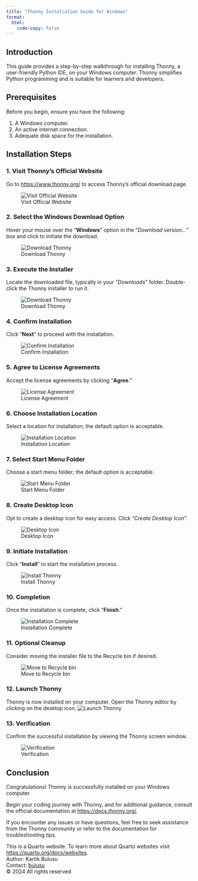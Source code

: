 ```yaml
---
title: "Thonny Installation Guide for Windows"
format: 
  html:
    code-copy: false
---
```


<html>
<head>
    <style>
        body {
            -webkit-user-select: none; /* Safari */
            -moz-user-select: none; /* Firefox */
            -ms-user-select: none; /* IE10+/Edge */
            user-select: none; /* Standard */
        }
    </style>
</head>
<body>

## Introduction

This guide provides a step-by-step walkthrough for installing Thonny, a user-friendly Python IDE, on your Windows computer. Thonny simplifies Python programming and is suitable for learners and developers.

## Prerequisites

Before you begin, ensure you have the following:

1. A Windows computer.
2. An active internet connection.
3. Adequate disk space for the installation.

## Installation Steps

### 1. Visit Thonny's Official Website
Go to [https://www.thonny.org/](https://www.thonny.org/) to access Thonny's official download page.

![Visit Official Website](/images/thonny-windows/step_1.png)

### 2. Select the Windows Download Option
Hover your mouse over the "**Windows**" option in the "_Download version…_" box and click to initiate the download.

![Download Thonny](/images/thonny-windows/step_2.png)

### 3. Execute the Installer
Locate the downloaded file, typically in your "_Downloads_" folder. Double-click the Thonny installer to run it.

![Download Thonny](/images/thonny-windows/step_3.png)

### 4. Confirm Installation

Click "**Next**" to proceed with the installation.

![Confirm Installation](/images/thonny-windows/step_4.png)

### 5. Agree to License Agreements

Accept the license agreements by clicking "**Agree**."

![License Agreement](/images/thonny-windows/step_5.png)

### 6. Choose Installation Location

Select a location for installation; the default option is acceptable.

![Installation Location](/images/thonny-windows/step_6.png)

### 7. Select Start Menu Folder

Choose a start menu folder; the default option is acceptable.

![Start Menu Folder](/images/thonny-windows/step_7.png)

### 8. Create Desktop Icon

Opt to create a desktop icon for easy access. Click "_Create Desktop Icon_".

![Desktop Icon](/images/thonny-windows/step_8.png)

### 9. Initiate Installation

Click "**Install**" to start the installation process.

![Install Thonny](/images/thonny-windows/step_9.png)

### 10. Completion

Once the installation is complete, click "**Finish**."

![Installation Complete](/images/thonny-windows/step_10.png)

### 11. Optional Cleanup

Consider moving the installer file to the Recycle bin if desired.

![Move to Recycle bin](/images/thonny-windows/step_3.png)

### 12. Launch Thonny

Thonny is now installed on your computer. Open the Thonny editor by clicking on the desktop icon.
![Launch Thonny](/images/thonny-windows/step_12.png)

### 13. Verification

Confirm the successful installation by viewing the Thonny screen window.

![Verification](/images/thonny-windows/step_13.png)

## Conclusion

Congratulations! Thonny is successfully installed on your Windows computer. 

Begin your coding journey with Thonny, and for additional guidance, consult the official documentation at [https://docs.thonny.org/](https://docs.thonny.org/). 

If you encounter any issues or have questions, feel free to seek assistance from the Thonny community or refer to the documentation for troubleshooting tips.


<footer>
  <p>This is a Quarto website. To learn more about Quarto websites visit <https://quarto.org/docs/websites>.<br>
  Author: Kartik Bulusu<br>
  Contact: <a href="mailto:bulusu@gwu.edu">bulusu</a><br>
  &copy; 2024 All rights reserved</p>
</footer>